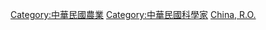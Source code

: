 [[Category:中華民國農業|Category:中華民國農業]]
[[Category:中華民國科學家|Category:中華民國科學家]]
[[Category:各國農學家|China, R.O.]]